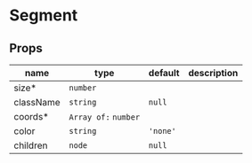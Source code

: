
# Segment

## Props

|name|type|default|description|
|----|----|-------|-----------|
|size&#42;|`number`|||
|className|`string`|`null`||
|coords&#42;|<code>Array of:</code> `number`|||
|color|`string`|`'none'`||
|children|`node`|`null`||



